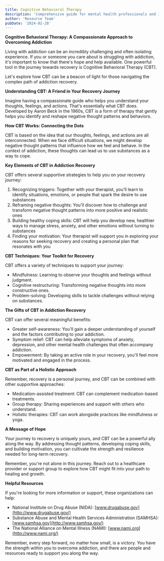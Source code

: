 ```yaml
---
title: Cognitive Behavioral Therapy
description: 'Comprehensive guide for mental health professionals and individuals in recovery'
author: 'Resource Team'
pubDate: '2024-02-28'
---
```


**Cognitive Behavioral Therapy: A Compassionate Approach to Overcoming Addiction**

Living with addiction can be an incredibly challenging and often isolating experience. If you or someone you care about is struggling with addiction, it's important to know that there's hope and help available. One powerful tool in the journey towards recovery is Cognitive Behavioral Therapy (CBT).

Let's explore how CBT can be a beacon of light for those navigating the complex path of addiction recovery.

**Understanding CBT: A Friend in Your Recovery Journey**

Imagine having a compassionate guide who helps you understand your thoughts, feelings, and actions. That's essentially what CBT does. Developed by Aaron Beck in the 1960s, CBT is a form of therapy that gently helps you identify and reshape negative thought patterns and behaviors.

**How CBT Works: Connecting the Dots**

CBT is based on the idea that our thoughts, feelings, and actions are all interconnected. When we face difficult situations, we might develop negative thought patterns that influence how we feel and behave. In the context of addiction, these thoughts can lead us to use substances as a way to cope.

**Key Elements of CBT in Addiction Recovery**

CBT offers several supportive strategies to help you on your recovery journey:

1. Recognizing triggers: Together with your therapist, you'll learn to identify situations, emotions, or people that spark the desire to use substances
2. Reframing negative thoughts: You'll discover how to challenge and transform negative thought patterns into more positive and realistic ones
3. Building healthy coping skills: CBT will help you develop new, healthier ways to manage stress, anxiety, and other emotions without turning to substances
4. Finding your motivation: Your therapist will support you in exploring your reasons for seeking recovery and creating a personal plan that resonates with you

**CBT Techniques: Your Toolkit for Recovery**

CBT offers a variety of techniques to support your journey:

- Mindfulness: Learning to observe your thoughts and feelings without judgment.
- Cognitive restructuring: Transforming negative thoughts into more constructive ones.
- Problem-solving: Developing skills to tackle challenges without relying on substances.

**The Gifts of CBT in Addiction Recovery**

CBT can offer several meaningful benefits:

- Greater self-awareness: You'll gain a deeper understanding of yourself and the factors contributing to your addiction.
- Symptom relief: CBT can help alleviate symptoms of anxiety, depression, and other mental health challenges that often accompany addiction.
- Empowerment: By taking an active role in your recovery, you'll feel more motivated and engaged in the process.

**CBT as Part of a Holistic Approach**

Remember, recovery is a personal journey, and CBT can be combined with other supportive approaches:

- Medication-assisted treatment: CBT can complement medication-based treatments.
- Group therapy: Sharing experiences and support with others who understand.
- Holistic therapies: CBT can work alongside practices like mindfulness or yoga.

**A Message of Hope**

Your journey to recovery is uniquely yours, and CBT can be a powerful ally along the way. By addressing thought patterns, developing coping skills, and building motivation, you can cultivate the strength and resilience needed for long-term recovery.

Remember, you're not alone in this journey. Reach out to a healthcare provider or support group to explore how CBT might fit into your path to healing and growth.

**Helpful Resources**

If you're looking for more information or support, these organizations can help:

- National Institute on Drug Abuse (NIDA): [www.drugabuse.gov](http://www.drugabuse.gov/)
- Substance Abuse and Mental Health Services Administration (SAMHSA): [www.samhsa.gov](http://www.samhsa.gov/)
- The National Alliance on Mental Illness (NAMI): [www.nami.org](http://www.nami.org/)

Remember, every step forward, no matter how small, is a victory. You have the strength within you to overcome addiction, and there are people and resources ready to support you along the way.
